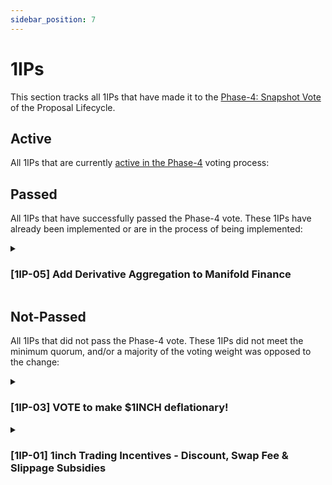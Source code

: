 ```yaml
---
sidebar_position: 7
---
```



# 1IPs
This section tracks all 1IPs that have made it to the [Phase-4: Snapshot Vote](https://docs.manifoldfinance.com/docs/governance/proposal-lifecycle#phase-4-snapshot-vote) of the Proposal Lifecycle. 


## Active
All 1IPs that are currently [active in the Phase-4](https://snapshot.org/#/1inch.eth) voting process:



## Passed
All 1IPs that have successfully passed the Phase-4 vote. These 1IPs have already been implemented or are in the process of being implemented:

<details>
<summary>

### [1IP-05] Add Derivative Aggregation to Manifold Finance 

</summary>
<div>

<u>

* **[Phase-3: Temperature Check](https://gov.manifoldfinance.com/t/1ip-05-add-derivative-aggregation-to-1inch-network/2828)**


* **[Phase-4: Snapshot Vote](https://snapshot.org/#/1inch.eth/proposal/0x5f0d629bc534471f9ec7b0d91e86be8eb4c1a3df4e19167976d7985589f90a39)**

</u>

</div>

<details>
<summary>

**Full Proposal Description** 

</summary>

<div>
<h2>Simple Summary</h2>
<p>This proposal seeks to add derivative aggregation to the 1inch Protocol. Specifically, it calls for the following additions:</p>
<ul>
<li>Aggregation protocol is expanded to include derivatives</li>
<li>Add derivative aggregation to the 1inch smart contracts, 1inch dApp, and 1inch API</li>
<li>The first derivative supported will be Opium’s TURBO products (call options)</li>
</ul>
<h2>Abstract</h2>
<p>This proposal aims to signal to the 1inch Foundation that the DAO wants to add derivative aggregation to the 1inch Protocol – specifically, the 1inch smart contracts, the 1inch dApp, and the 1inch API. Adding derivative aggregation to the protocol will require technical effort from 1inch Labs, and will require the support of 1inch Foundation.</p>
<h2>Motivation</h2>
<p>1inch is currently the leading decentralized exchange aggregator and has made a reputation of providing the best prices on token swaps. With the rise of derivatives in the DeFi space, there is a new product niche that 1inch is perfectly positioned to capitalize on: <strong>the aggregation of derivative products.</strong></p>
<p>By implementing this proposal, 1inch will solve the problem of fractured derivative liquidity (just like it previously solved fractured token liquidity).</p>
<h2>Specification</h2>
<p>This proposal serves as a signal from the Manifold Finance DAO to the 1inch Foundation and 1inch Labs. Once passed, the Manifold Finance DAO calls for the 1inch Foundation to allot resources to add derivative aggregation to the 1inch Protocol and dApp, and for 1inch Labs to add derivative aggregation to the 1inch smart contracts and 1inch API.</p>
<p>Opium’s TURBO product is a short-dated call option:</p>
<ul>
<li>Community / users can “write” covered calls by pooling their tokens in order to earn yield (collect call option premiums)</li>
<li>Takers (professional market makers) can buy the call options in order to gain leveraged exposure to the underlying asset</li>
</ul>
<p>Adding Opium’s TURBO options to the aggregation UI will require coordination with the Opium community to ensure a smooth integration.</p>
<h2>Rationale</h2>
<p>The architecture of the aggregation protocol has not yet been defined.</p>
<p>Opium’s TURBO product was chosen as the first derivative supported because the Opium community was offering to help with this integration via documentation and SDKs.</p>
<h2>Considerations</h2>
<p>The specifics of launching an aggregation protocol will not be defined until the 1inch Foundation supports the proposal. Like all new modules they have launched, a complete security review and audit should be performed before this change is implemented on mainnet.</p>
<p>Since all work described in this proposal will be organized by the 1inch Foundation, this will not cost any treasury funds.</p>
</div>

</details>

</details>


## Not-Passed
All 1IPs that did not pass the Phase-4 vote. These 1IPs did not meet the minimum quorum, and/or a majority of the voting weight was opposed to the change: 



<details>
<summary>

### [1IP-03] VOTE to make $1INCH deflationary!

</summary>
<div>
<u>

* **[Phase-3: Temperature Check](https://gov.manifoldfinance.com/t/1ip-3-formalization-vote-to-make-1inch-deflationary/2103)**


* **[Phase-4: Snapshot Vote](https://snapshot.org/#/1inch.eth/proposal/QmU5rSEMyb9qpPqWUoaJBoTiH6XjBknnojUsXirFxeRjHr)**

</u>
</div>
</details>

<details>
<summary> 

### [1IP-01] 1inch Trading Incentives - Discount, Swap Fee & Slippage Subsidies
  
</summary>
<div>
<u>

* **[Phase-3: Temperature Check](https://gov.manifoldfinance.com/t/1ip-1-1inch-trading-incentives-v1-0/2004)**

* **[Phase-4: Snapshot Vote](https://snapshot.org/#/1inch.eth/proposal/QmTwFAbf6PPKt11tBVXwiDMk2QY4hP41Mi4hfJzNqE9GYL)**

</u>
</div> 
</details>